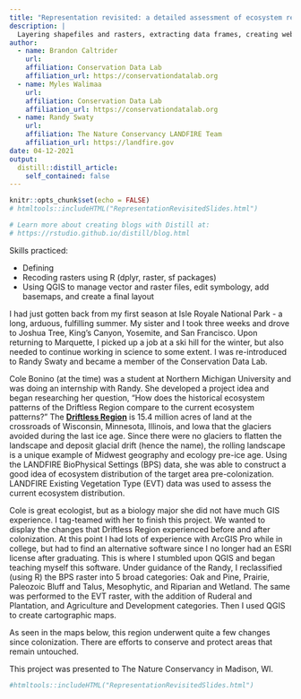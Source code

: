 ```yaml
---
title: "Representation revisited: a detailed assessment of ecosystem representation in the protected areas of the United States"
description: | 
  Layering shapefiles and rasters, extracting data frames, creating webmaps
author:
  - name: Brandon Caltrider
    url: 
    affiliation: Conservation Data Lab
    affiliation_url: https://conservationdatalab.org
  - name: Myles Walimaa
    url:
    affiliation: Conservation Data Lab
    affiliation_url: https://conservationdatalab.org
  - name: Randy Swaty
    url: 
    affiliation: The Nature Conservancy LANDFIRE Team
    affiliation_url: https://landfire.gov 
date: 04-12-2021
output:
  distill::distill_article:
    self_contained: false
---
```


```r
knitr::opts_chunk$set(echo = FALSE)
# htmltools::includeHTML("RepresentationRevisitedSlides.html")

# Learn more about creating blogs with Distill at:
# https://rstudio.github.io/distill/blog.html

```

Skills practiced:  
  
* Defining  
* Recoding rasters using R (dplyr, raster, sf packages)  
* Using QGIS to manage vector and raster files, edit symbology, add basemaps, and create a final layout  

I had just gotten back from my first season at Isle Royale National Park - a long, arduous, fulfilling summer. My sister and I took three weeks and drove to Joshua Tree, King's Canyon, Yosemite, and San Francisco. Upon returning to Marquette, I picked up a job at a ski hill for the winter, but also needed to continue working in science to some extent. I was re-introduced to Randy Swaty and became a member of the Conservation Data Lab.  

Cole Bonino (at the time) was a student at Northern Michigan University and was doing an internship with Randy. She developed a project idea and began researching her question, "How does the historical ecosystem patterns of the Driftless Region compare to the current ecosystem patterns?" The **[Driftless Region](https://en.wikipedia.org/wiki/Driftless_Area)** is 15.4 million acres of land at the crossroads of Wisconsin, Minnesota, Illinois, and Iowa that the glaciers avoided during the last ice age. Since there were no glaciers to flatten the landscape and deposit glacial drift (hence the name), the rolling landscape is a unique example of Midwest geography and ecology pre-ice age. Using the LANDFIRE BioPhysical Settings (BPS) data, she was able to construct a good idea of ecosystem distribution of the target area pre-colonization. LANDFIRE Existing Vegetation Type (EVT) data was used to assess the current ecosystem distribution.  

Cole is great ecologist, but as a biology major she did not have much GIS experience. I tag-teamed with her to finish this project. We wanted to display the changes that Driftless Region experienced before and after colonization. At this point I had lots of experience with ArcGIS Pro while in college, but had to find an alternative software since I no longer had an ESRI license after graduating. This is where I stumbled upon QGIS and began teaching myself this software. Under guidance of the Randy, I reclassified (using R) the BPS raster into 5 broad categories: Oak and Pine, Prairie, Paleozoic Bluff and Talus, Mesophytic, and Riparian and Wetland. The same was performed to the EVT raster, with the addition of Ruderal and Plantation, and Agriculture and Development categories. Then I used QGIS to create cartographic maps. 

As seen in the maps below, this region underwent quite a few changes since colonization. There are efforts to conserve and protect areas that remain untouched.  

This project was presented to The Nature Conservancy in Madison, WI.

```r
#htmltools::includeHTML("RepresentationRevisitedSlides.html")


```  